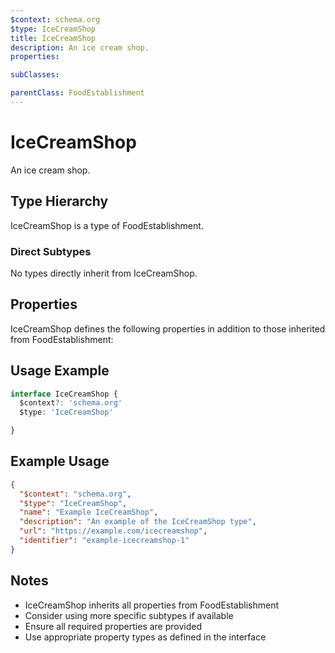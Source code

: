 ```yaml
---
$context: schema.org
$type: IceCreamShop
title: IceCreamShop
description: An ice cream shop.
properties:

subClasses:

parentClass: FoodEstablishment
---
```


# IceCreamShop

An ice cream shop.

## Type Hierarchy

IceCreamShop is a type of FoodEstablishment.

### Direct Subtypes

No types directly inherit from IceCreamShop.

## Properties

IceCreamShop defines the following properties in addition to those inherited from FoodEstablishment:



## Usage Example

```typescript
interface IceCreamShop {
  $context?: 'schema.org'
  $type: 'IceCreamShop'

}
```

## Example Usage

```json
{
  "$context": "schema.org",
  "$type": "IceCreamShop",
  "name": "Example IceCreamShop",
  "description": "An example of the IceCreamShop type",
  "url": "https://example.com/icecreamshop",
  "identifier": "example-icecreamshop-1"
}
```

## Notes

- IceCreamShop inherits all properties from FoodEstablishment
- Consider using more specific subtypes if available
- Ensure all required properties are provided
- Use appropriate property types as defined in the interface
